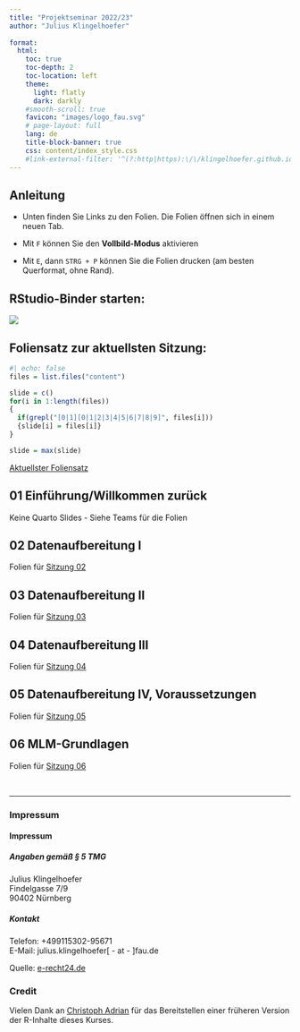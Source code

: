 ```yaml
---
title: "Projektseminar 2022/23"
author: "Julius Klingelhoefer"
  
format: 
  html:
    toc: true
    toc-depth: 2
    toc-location: left
    theme: 
      light: flatly
      dark: darkly
    #smooth-scroll: true
    favicon: "images/logo_fau.svg"
    # page-layout: full
    lang: de
    title-block-banner: true
    css: content/index_style.css
    #link-external-filter: '^(?:http|https):\/\/klingelhoefer.github.io'
---
```


## Anleitung

-   Unten finden Sie Links zu den Folien. Die Folien öffnen sich in einem neuen Tab.

-   Mit `F` können Sie den **Vollbild-Modus** aktivieren

-   Mit `E`, dann `STRG + P` können Sie die Folien drucken (am besten Querformat, ohne Rand).

## RStudio-Binder starten:

::: {style="text-align:left"}

[![](https://mybinder.org/badge_logo.svg)](https://mybinder.org/v2/gh/klingelhoefer/Projektseminar-Winter-2022-23/HEAD?urlpath=rstudio){target="_blank"}
:::

## Foliensatz zur aktuellsten Sitzung:

```r
#| echo: false
files = list.files("content")

slide = c()
for(i in 1:length(files))
{
  if(grepl("[0|1][0|1|2|3|4|5|6|7|8|9]", files[i]))
  {slide[i] = files[i]}
}

slide = max(slide)
```

<a href="`r paste0('content/', slide, '/index.html')`"> Aktuellster Foliensatz </a>

## 01 Einführung/Willkommen zurück

Keine Quarto Slides - Siehe Teams für die Folien

## 02 Datenaufbereitung I

Folien für [Sitzung 02](content/02/index.html){target="_blank"}

## 03 Datenaufbereitung II

Folien für [Sitzung 03](content/03/index.html){target="_blank"}

## 04 Datenaufbereitung III

Folien für [Sitzung 04](content/04/index.html){target="_blank"}

## 05 Datenaufbereitung IV, Voraussetzungen

Folien für [Sitzung 05](content/05/index.html){target="_blank"}

## 06 MLM-Grundlagen

Folien für [Sitzung 06](content/06/index.html){target="_blank"}

<br>

<hr/>

### Impressum

::: {.callout-note collapse="true"}
#### Impressum

##### Angaben gemäß § 5 TMG

<p>Julius Klingelhoefer<br /> Findelgasse 7/9<br /> 90402 Nürnberg</p>

##### Kontakt

<p>Telefon: +499115302-95671<br /> E-Mail: julius.klingelhoefer\[ - at - \]fau.de</p>

<p>Quelle: <a href="https://www.e-recht24.de">e-recht24.de</a></p>
:::

### Credit

Vielen Dank an [Christoph Adrian](https://github.com/chrdrn/) für das Bereitstellen einer früheren Version der R-Inhalte dieses Kurses.

<footer style>

::: flex-container
<a href ="https://github.com/klingelhoefer" target="_blank">

::: {#logo-github}
:::

</a> <a href ="`r paste0('https://mastodon.social/@klingelhoefer')`" target="_blank">

::: {#logo-mastodon}
:::

</a> <a href = "https://twitter.com/klingelhoefer_j" target="_blank">

::: {#logo-twitter}
:::

</a>
:::

</footer>
